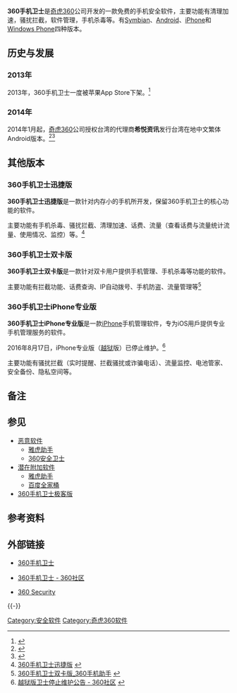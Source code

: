 {{Infobox software
| name                   = 360手机卫士
| title                  = 360手机卫士
| logo                   =  <!-- File: -->
| caption                =  <!-- File: -->
| developer              = [[奇虎360|奇虎360]]
| released               = 
| discontinued           = 
| latest_release_version = {{Latest stable software release/360手机卫士}}
| latest_release_date    = 
| latest preview version = 
| latest preview date    =
| programming language   = 
| operating system       = [[Android|Android]]、[[iOS|iOS]]、[[Windows_Phone|Windows Phone]]、[[Symbian|Symbian]]
| platform               = 
| language               = 简体中文
| genre                  = 安全辅助软件
| license                = [[专有软件|专有软件]]、[[免费软件|免费软件]]
| website                = {{URL|http://shouji.360.cn/}}
<!--
| status                 = 运行中
| frequently updated     = yes <#!--发布版本更新？请不要编辑本页，只须点按版本号码！--#>
-->
}}
{{Infobox software
| name                   = 360 Security
| title                  = 360 Security
| logo                   =  <!-- File: -->
| caption                =  <!-- File: -->
| developer              = [[奇虎360|奇虎360]]
| released               =  
| discontinued           =  
| latest_release_version = <!-- {{release date and age|?|?|?}} -->
| latest_release_date    = 
| latest preview version = <!-- {{release date and age|?|?|?}} -->
| latest preview date    = 
| programming language   = 
| operating system       = [[Android|Android]]、[[iOS|iOS]]
| platform               = 
| language               = 英文
| genre                  = 安全辅助软件
| license                = [[专有软件|专有软件]]、[[免费软件|免费软件]]
| website                = {{URL|http://www.360securityapps.com/}}
<!--
| frequently updated     = no
| status                 = 运行中
-->
}}
'''360手机卫士'''是[[奇虎360|奇虎360]]公司开发的一款免费的手机安全软件，主要功能有清理加速，骚扰拦截，软件管理，手机杀毒等。有[[Symbian|Symbian]]、[[Android|Android]]、[[iPhone|iPhone]]和[[Windows_Phone|Windows Phone]]四种版本。

== 历史与发展 ==
=== 2013年 ===
2013年，360手机卫士一度被苹果App Store下架。<ref>{{cite news |title=360系列APP下架真相：手机卫士“惹的祸” |url=http://tech.sina.com.cn/i/2013-04-04/17128211022.shtml}}</ref>
=== 2014年 ===
2014年1月起，[[奇虎360|奇虎360]]公司授权台湾的代理商'''希悦资讯'''发行台湾在地中文繁体Android版本。<ref>{{cite web| url = http://mag.udn.com/mag/digital/storypage.jsp?f_ART_ID=494914| title = 陆最大防毒软体「奇虎360」 抢进台湾| date = 2014-01-15| accessdate = 2014-01-15| publisher = 联合新闻网| language = zh-hant| archive-date = 2015-08-06| archive-url = https://web.archive.org/web/20150806042437/http://mag.udn.com/mag/digital/storypage.jsp?f_ART_ID=494914| dead-url = no}}</ref><ref>{{cite web| url = http://news.cnyes.com/Content/20140115/KIT1MV72M06DI.shtml| title = 萧伊婷领军希悦资讯代理全球最大防毒软体360 今上市| date = 2014-01-15| accessdate = 2014-01-15| publisher = 钜亨网| language = zh-hant| archive-date = 2014-01-18| archive-url = https://web.archive.org/web/20140118030311/http://news.cnyes.com/Content/20140115/KIT1MV72M06DI.shtml| dead-url = no}}</ref>

== 其他版本 ==
===360手机卫士迅捷版===
'''360手机卫士迅捷版'''是一款针对内存小的手机所开发，保留360手机卫士的核心功能的软件。

主要功能有手机杀毒、骚扰拦截、清理加速、话费、流量（查看话费与流量统计流量、使用情况、监控）等。<ref>[http://shouji.360.cn/360mobilelite/index.html 360手机卫士迅捷版] {{Wayback|url=http://shouji.360.cn/360mobilelite/index.html |date=20190609150902 }}{{zh-cn}}</ref>

===360手机卫士双卡版===
'''360手机卫士双卡版'''是一款针对双卡用户提供手机管理、手机杀毒等功能的软件。

主要功能有拦截功能、话费查询、IP自动拨号、手机防盗、流量管理等<ref>[http://zhushou.360.cn/detail/index/soft_id/3742 360手机卫士双卡版_360手机助手] {{Wayback|url=http://zhushou.360.cn/detail/index/soft_id/3742 |date=20190604202931 }}{{zh-cn}}</ref>

===360手机卫士iPhone专业版===
'''360手机卫士iPhone专业版'''是一款[[iPhone|iPhone]]手机管理软件，专为iOS用戶提供专业手机管理服务的软件。

2016年8月17日，iPhone专业版（[[iOS越獄|越狱]]版）已停止维护。<ref>[http://bbs.360.cn/thread-14414985-1-1.html 越狱版卫士停止维护公告 - 360社区] {{Wayback|url=http://bbs.360.cn/thread-14414985-1-1.html |date=20190606033433 }}{{zh-cn}}</ref>

主要功能有骚扰拦截（实时提醒、拦截骚扰或诈骗电话）{{NoteTag|[[iOS_10|iOS 10]] 360手机卫士App Store已支持骚扰电话拦截}}、流量监控、电池管家、安全备份、隐私空间等。

==备注==
{{noteFoot}}

==参见==
*[[恶意软件|恶意软件]]
**[[雅虎助手|雅虎助手]]
**[[360安全卫士|360安全卫士]]
*[[潜在附加软件|潜在附加软件]]
**[[雅虎助手|雅虎助手]]
**[[百度全家桶|百度全家桶]]
* [[360手机卫士极客版|360手机卫士极客版]]

== 参考资料==
{{reflist}}

==外部链接==
*{{zh-cn}}[http://shouji.360.cn/ 360手机卫士]{{Wayback|url=http://shouji.360.cn/ |date=20200824140456 }}
*{{zh-cn}}[http://bbs.360safe.com/forum-226-1.html 360手机卫士 - 360社区]{{Wayback|url=http://bbs.360safe.com/forum-226-1.html |date=20160523050250 }}
*[http://www.360securityapps.com/ 360 Security] {{Wayback|url=http://www.360securityapps.com/ |date=20220311121932 }}

{{-}}

{{奇虎}}

[[Category:安全软件|Category:安全软件]]
[[Category:奇虎360软件|Category:奇虎360软件]]